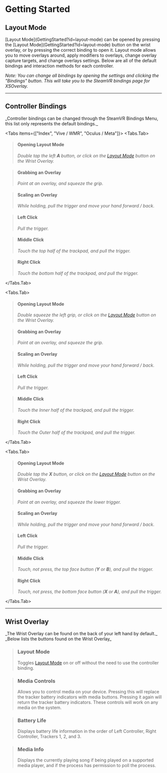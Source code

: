 
# Getting Started

## Layout Mode
<Callout type="info">
[Layout Mode](GettingStarted?id=layout-mode) can be opened by pressing the [Layout Mode](GettingStarted?id=layout-mode) button on the wrist overlay, or by pressing the correct binding to open it. Layout mode allows you to move overlays around, apply modifiers to overlays, change overlay capture targets, and change overlays settings.
Below are all of the default bindings and interaction methods for each controller.

_Note: You can change all bindings by opening the settings and clicking the "Bindings" button. This will take you to the SteamVR bindings page for XSOverlay._
</Callout>
***
## Controller Bindings
<Callout type="warning">
_Controller bindings can be changed through the SteamVR Bindings Menu, this list only represents the default bindings._
</Callout>

<Tabs items={["Index", "Vive / WMR", "Oculus / Meta"]}>
<Tabs.Tab>
>#### Opening Layout Mode
>_Double tap the left **A** button, or click on the [Layout Mode](GettingStarted?id=layout-mode) button on the Wrist Overlay._

>#### Grabbing an Overlay
>_Point at an overlay, and squeeze the grip._

>#### Scaling an Overlay
>_While holding, pull the trigger and move your hand forward / back._

>#### Left Click
>_Pull the trigger._

>#### Middle Click
>_Touch the top half of the trackpad, and pull the trigger._

>#### Right Click
>_Touch the bottom half of the trackpad, and pull the trigger._

</Tabs.Tab>

<Tabs.Tab>
>#### Opening Layout Mode
>_Double squeeze the left grip, or click on the [Layout Mode](GettingStarted?id=layout-mode) button on the Wrist Overlay._

>#### Grabbing an Overlay
>_Point at an overlay, and squeeze the grip._

>#### Scaling an Overlay
>_While holding, pull the trigger and move your hand forward / back._

>#### Left Click
>_Pull the trigger._

>#### Middle Click
>_Touch the Inner half of the trackpad, and pull the trigger._

>#### Right Click
>_Touch the Outer half of the trackpad, and pull the trigger._

</Tabs.Tab>

<Tabs.Tab>
>#### Opening Layout Mode
>_Double tap the **X** button, or click on the [Layout Mode](GettingStarted?id=layout-mode) button on the Wrist Overlay._

>#### Grabbing an Overlay
>_Point at an overlay, and squeeze the lower trigger._

>#### Scaling an Overlay
>_While holding, pull the trigger and move your hand forward / back._

>#### Left Click
>_Pull the trigger._

>#### Middle Click
>_Touch, not press, the top face button (**Y** or **B**), and pull the trigger._

>#### Right Click
>_Touch, not press, the bottom face button (**X** or **A**), and pull the trigger._

</Tabs.Tab>
</Tabs>

***

## Wrist Overlay
<Callout type="info">
_The Wrist Overlay can be found on the back of your left hand by default._
_Below lists the buttons found on the Wrist Overlay_
</Callout>

>### Layout Mode
>Toggles [Layout Mode](GettingStarted?id=layout-mode) on or off without the need to use the controller binding.

>### Media Controls
>Allows you to control media on your device. Pressing this will replace the tracker battery indicators with media buttons. Pressing it again will return the tracker battery indicators. These controls will work on any media on the system.

>### Battery Life
>Displays battery life information in the order of Left Controller, Right Controller, Trackers 1, 2, and 3.

>### Media Info
>Displays the currently playing song if being played on a supported media player, and if the process has permission to poll the process.